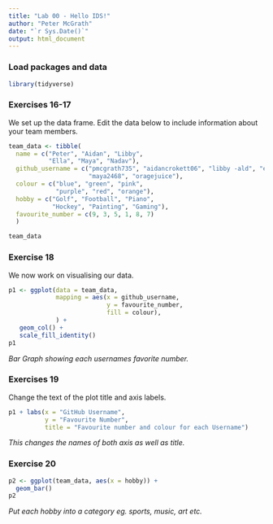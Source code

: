 ```yaml
---
title: "Lab 00 - Hello IDS!"
author: "Peter McGrath"
date: "`r Sys.Date()`"
output: html_document
---
```


### Load packages and data

```r
library(tidyverse) 
```

### Exercises 16-17

We set up the data frame. Edit the data below to include information about your team members.

```r
team_data <- tibble(
  name = c("Peter", "Aidan", "Libby", 
           "Ella", "Maya", "Nadav"),
  github_username = c("pmcgrath735", "aidancrokett06", "libby -ald", "ellalawrence1", 
                      "maya2468", "oragejuice"), 
  colour = c("blue", "green", "pink", 
             "purple", "red", "orange"),
  hobby = c("Golf", "Football", "Piano", 
            "Hockey", "Painting", "Gaming"),
  favourite_number = c(9, 3, 5, 1, 8, 7)
  )

team_data
```

### Exercise 18

We now work on visualising our data. 

```r
p1 <- ggplot(data = team_data, 
             mapping = aes(x = github_username, 
                           y = favourite_number,
                           fill = colour), 
             ) +
   geom_col() +
   scale_fill_identity()
p1
```


*Bar Graph showing each usernames favorite number.*

### Exercises 19

Change the text of the plot title and axis labels.

```r
p1 + labs(x = "GitHub Username", 
          y = "Favourite Number",
          title = "Favourite number and colour for each Username")
```

*This changes the names of both axis as well as title.*

### Exercise 20

```r
p2 <- ggplot(team_data, aes(x = hobby)) +
  geom_bar()
p2
```

*Put each hobby into a category eg. sports, music, art etc.*
